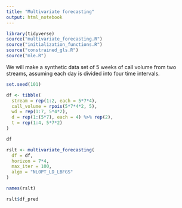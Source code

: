 ```yaml
---
title: "Multivariate forecasting"
output: html_notebook
---
```


```r
library(tidyverse)
source("multivariate_forecasting.R")
source("initialization_functions.R")
source("constrained_gls.R")
source("mle.R")
```

We will make a synthetic data set of 5 weeks of call volume from two streams, assuming each day is divided into four time intervals.

```r
set.seed(101)

df <- tibble(
  stream = rep(1:2, each = 5*7*4),
  call_volume = rpois(5*7*4*2, 5),
  wd = rep(1:7, 5*4*2),
  d = rep(1:(5*7), each = 4) %>% rep(2),
  t = rep(1:4, 5*7*2)
)
```

```r
df
```

```r
rslt <- multivariate_forecasting(
  df = df, 
  horizon = 7*4, 
  max_iter = 100, 
  algo = "NLOPT_LD_LBFGS"
)
```


```r
names(rslt)
```

```r
rslt$df_pred
```


